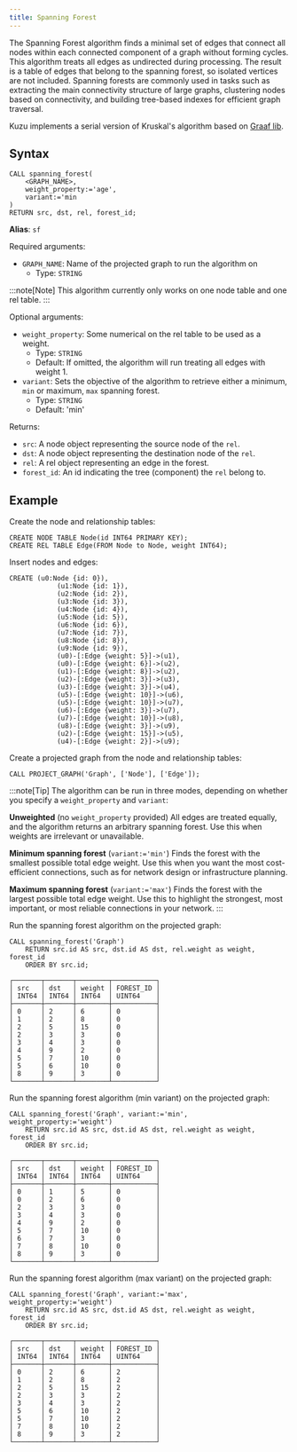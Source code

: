 ```yaml
---
title: Spanning Forest
---
```


The Spanning Forest algorithm finds a minimal set of edges that connect all nodes within each connected component
of a graph without forming cycles. This algorithm treats all edges as undirected during processing. The result is
a table of edges that belong to the spanning forest, so isolated vertices are not included. Spanning forests are
commonly used in tasks such as extracting the main connectivity structure of large graphs, clustering nodes based
on connectivity, and building tree-based indexes for efficient graph traversal.

Kuzu implements a serial version of Kruskal's algorithm based on [Graaf lib](https://bobluppes.github.io/graaf/).

## Syntax

```cypher
CALL spanning_forest(
    <GRAPH_NAME>,
    weight_property:='age',
    variant:='min
)
RETURN src, dst, rel, forest_id;
```

**Alias**: `sf`

Required arguments:

- `GRAPH_NAME`: Name of the projected graph to run the algorithm on
    - Type: `STRING`

:::note[Note]
This algorithm currently only works on one node table and one rel table.
:::

Optional arguments:

- `weight_property`: Some numerical on the rel table to be used as a weight.
    - Type: `STRING`
    - Default: If omitted, the algorithm will run treating all edges with weight 1.
- `variant`: Sets the objective of the algorithm to retrieve either a minimum, `min` or maximum, `max` spanning forest.
    - Type: `STRING`
    - Default: 'min'

Returns:

- `src`: A node object representing the source node of the `rel`.
- `dst`: A node object representing the destination node of the `rel`.
- `rel`: A rel object representing an edge in the forest.
- `forest_id`: An id indicating the tree (component) the `rel` belong to.

## Example

Create the node and relationship tables:
```cypher
CREATE NODE TABLE Node(id INT64 PRIMARY KEY);
CREATE REL TABLE Edge(FROM Node to Node, weight INT64);
```
Insert nodes and edges:
```cypher
CREATE (u0:Node {id: 0}),
            (u1:Node {id: 1}),
            (u2:Node {id: 2}),
            (u3:Node {id: 3}),
            (u4:Node {id: 4}),
            (u5:Node {id: 5}),
            (u6:Node {id: 6}),
            (u7:Node {id: 7}),
            (u8:Node {id: 8}),
            (u9:Node {id: 9}),
            (u0)-[:Edge {weight: 5}]->(u1),
            (u0)-[:Edge {weight: 6}]->(u2),
            (u1)-[:Edge {weight: 8}]->(u2),
            (u2)-[:Edge {weight: 3}]->(u3),
            (u3)-[:Edge {weight: 3}]->(u4),
            (u5)-[:Edge {weight: 10}]->(u6),
            (u5)-[:Edge {weight: 10}]->(u7),
            (u6)-[:Edge {weight: 3}]->(u7),
            (u7)-[:Edge {weight: 10}]->(u8),
            (u8)-[:Edge {weight: 3}]->(u9),
            (u2)-[:Edge {weight: 15}]->(u5),
            (u4)-[:Edge {weight: 2}]->(u9);
```
Create a projected graph from the node and relationship tables:
```cypher
CALL PROJECT_GRAPH('Graph', ['Node'], ['Edge']);
```

:::note[Tip]
The algorithm can be run in three modes, depending on whether you specify a `weight_property` and `variant`:

**Unweighted** (no `weight_property` provided)
All edges are treated equally, and the algorithm returns an arbitrary spanning forest.
Use this when weights are irrelevant or unavailable.

**Minimum spanning forest** (`variant:='min'`)
Finds the forest with the smallest possible total edge weight.
Use this when you want the most cost-efficient connections, such as for network design or infrastructure planning.

**Maximum spanning forest** (`variant:='max'`)
Finds the forest with the largest possible total edge weight.
Use this to highlight the strongest, most important, or most reliable connections in your network.
:::


Run the spanning forest algorithm on the projected graph:
```cypher
CALL spanning_forest('Graph')
    RETURN src.id AS src, dst.id AS dst, rel.weight as weight, forest_id
    ORDER BY src.id;
```
```table
┌───────┬───────┬────────┬───────────┐
│ src   │ dst   │ weight │ FOREST_ID │
│ INT64 │ INT64 │ INT64  │ UINT64    │
├───────┼───────┼────────┼───────────┤
│ 0     │ 2     │ 6      │ 0         │
│ 1     │ 2     │ 8      │ 0         │
│ 2     │ 5     │ 15     │ 0         │
│ 2     │ 3     │ 3      │ 0         │
│ 3     │ 4     │ 3      │ 0         │
│ 4     │ 9     │ 2      │ 0         │
│ 5     │ 7     │ 10     │ 0         │
│ 5     │ 6     │ 10     │ 0         │
│ 8     │ 9     │ 3      │ 0         │
└───────┴───────┴────────┴───────────┘
```

Run the spanning forest algorithm (min variant) on the projected graph:
```cypher
CALL spanning_forest('Graph', variant:='min', weight_property:='weight')
    RETURN src.id AS src, dst.id AS dst, rel.weight as weight, forest_id
    ORDER BY src.id;
```
```table
┌───────┬───────┬────────┬───────────┐
│ src   │ dst   │ weight │ FOREST_ID │
│ INT64 │ INT64 │ INT64  │ UINT64    │
├───────┼───────┼────────┼───────────┤
│ 0     │ 1     │ 5      │ 0         │
│ 0     │ 2     │ 6      │ 0         │
│ 2     │ 3     │ 3      │ 0         │
│ 3     │ 4     │ 3      │ 0         │
│ 4     │ 9     │ 2      │ 0         │
│ 5     │ 7     │ 10     │ 0         │
│ 6     │ 7     │ 3      │ 0         │
│ 7     │ 8     │ 10     │ 0         │
│ 8     │ 9     │ 3      │ 0         │
└───────┴───────┴────────┴───────────┘
```

Run the spanning forest algorithm (max variant) on the projected graph:
```cypher
CALL spanning_forest('Graph', variant:='max', weight_property:='weight')
    RETURN src.id AS src, dst.id AS dst, rel.weight as weight, forest_id
    ORDER BY src.id;
```
```table
┌───────┬───────┬────────┬───────────┐
│ src   │ dst   │ weight │ FOREST_ID │
│ INT64 │ INT64 │ INT64  │ UINT64    │
├───────┼───────┼────────┼───────────┤
│ 0     │ 2     │ 6      │ 2         │
│ 1     │ 2     │ 8      │ 2         │
│ 2     │ 5     │ 15     │ 2         │
│ 2     │ 3     │ 3      │ 2         │
│ 3     │ 4     │ 3      │ 2         │
│ 5     │ 6     │ 10     │ 2         │
│ 5     │ 7     │ 10     │ 2         │
│ 7     │ 8     │ 10     │ 2         │
│ 8     │ 9     │ 3      │ 2         │
└───────┴───────┴────────┴───────────┘
```
